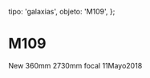 
  tipo: 'galaxias',
  objeto: 'M109',
};

# M109

<Imagen
  src="registro/m109_20180511_1_m109.png"
  fecha="20180511"
/>

 New 360mm 2730mm focal 11Mayo2018
